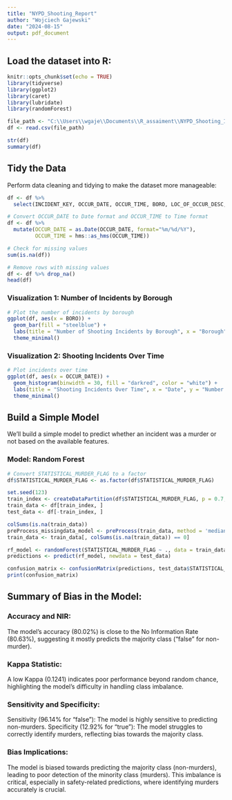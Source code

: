 ---
title: "NYPD_Shooting_Report"
author: "Wojciech Gajewski"
date: "2024-08-15"
output: pdf_document
---

## Load the dataset into R:

```{r setup, include=FALSE}
knitr::opts_chunk$set(echo = TRUE)
library(tidyverse)
library(ggplot2)
library(caret)
library(lubridate)
library(randomForest)

file_path <- "C:\\Users\\wgaje\\Documents\\R_assaiment\\NYPD_Shooting_Incident_Data__Historic__2024.csv"
df <- read.csv(file_path)

str(df)
summary(df)
```

## Tidy the Data

Perform data cleaning and tidying to make the dataset more manageable:

```{r dataprocessing}
df <- df %>%
  select(INCIDENT_KEY, OCCUR_DATE, OCCUR_TIME, BORO, LOC_OF_OCCUR_DESC, PRECINCT, Latitude, Longitude, STATISTICAL_MURDER_FLAG)

# Convert OCCUR_DATE to Date format and OCCUR_TIME to Time format
df <- df %>%
  mutate(OCCUR_DATE = as.Date(OCCUR_DATE, format="%m/%d/%Y"),
         OCCUR_TIME = hms::as_hms(OCCUR_TIME))

# Check for missing values
sum(is.na(df))

# Remove rows with missing values
df <- df %>% drop_na()
head(df)
```

### Visualization 1: Number of Incidents by Borough

```{r plotting1, echo=FALSE}
# Plot the number of incidents by borough
ggplot(df, aes(x = BORO)) +
  geom_bar(fill = "steelblue") +
  labs(title = "Number of Shooting Incidents by Borough", x = "Borough", y = "Number of Incidents") +
  theme_minimal()

```

### Visualization 2: Shooting Incidents Over Time

```{r plotting2, echo=FALSE}
# Plot incidents over time
ggplot(df, aes(x = OCCUR_DATE)) +
  geom_histogram(binwidth = 30, fill = "darkred", color = "white") +
  labs(title = "Shooting Incidents Over Time", x = "Date", y = "Number of Incidents") +
  theme_minimal()
```

## Build a Simple Model

We'll build a simple model to predict whether an incident was a murder or not based on the available features.

### Model: Random Forest

```{r modeling}
# Convert STATISTICAL_MURDER_FLAG to a factor
df$STATISTICAL_MURDER_FLAG <- as.factor(df$STATISTICAL_MURDER_FLAG)

set.seed(123)
train_index <- createDataPartition(df$STATISTICAL_MURDER_FLAG, p = 0.7, list = FALSE)
train_data <- df[train_index, ]
test_data <- df[-train_index, ]

colSums(is.na(train_data))
preProcess_missingdata_model <- preProcess(train_data, method = 'medianImpute')
train_data <- train_data[, colSums(is.na(train_data)) == 0]

rf_model <- randomForest(STATISTICAL_MURDER_FLAG ~ ., data = train_data, importance = TRUE)
predictions <- predict(rf_model, newdata = test_data)

confusion_matrix <- confusionMatrix(predictions, test_data$STATISTICAL_MURDER_FLAG)
print(confusion_matrix)
```

## Summary of Bias in the Model:

### Accuracy and NIR:

The model's accuracy (80.02%) is close to the No Information Rate (80.63%), suggesting it mostly predicts the majority class ("false" for non-murder).

### Kappa Statistic:
A low Kappa (0.1241) indicates poor performance beyond random chance, highlighting the model's difficulty in handling class imbalance.

### Sensitivity and Specificity:

Sensitivity (96.14% for "false"): The model is highly sensitive to predicting non-murders. Specificity (12.92% for "true"): The model struggles to correctly identify murders, reflecting bias towards the majority class.

### Bias Implications:

The model is biased towards predicting the majority class (non-murders), leading to poor detection of the minority class (murders). This imbalance is critical, especially in safety-related predictions, where identifying murders accurately is crucial.
